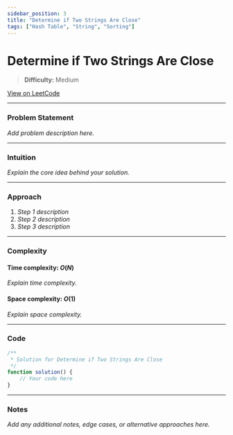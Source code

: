 ```yaml
---
sidebar_position: 3
title: "Determine if Two Strings Are Close"
tags: ["Hash Table", "String", "Sorting"]
---
```


# Determine if Two Strings Are Close

> **Difficulty:** Medium

[View on LeetCode](https://leetcode.com/problems/determine-if-two-strings-are-close/)

***

### Problem Statement

_Add problem description here._

***

### Intuition

_Explain the core idea behind your solution._

***

### Approach

1. _Step 1 description_
2. _Step 2 description_
3. _Step 3 description_

***

### Complexity

#### Time complexity: $O(N)$

_Explain time complexity._

#### Space complexity: $O(1)$

_Explain space complexity._

***

### Code

```javascript
/**
 * Solution for Determine if Two Strings Are Close
 */
function solution() {
    // Your code here
}
```

***

### Notes

_Add any additional notes, edge cases, or alternative approaches here._
